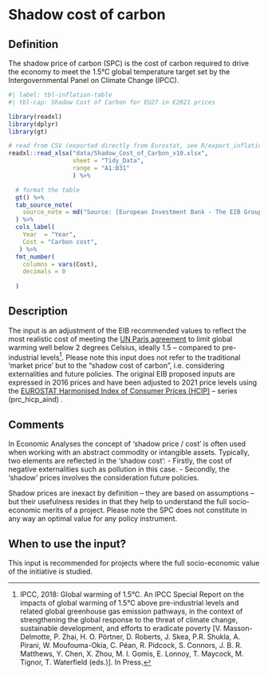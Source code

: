 # Shadow cost of carbon

## Definition

The shadow price of carbon (SPC) is the cost of carbon required to drive the economy to meet the 1.5°C global temperature target set by the Intergovernmental Panel on Climate Change (IPCC).

```r
#| label: tbl-inflation-table
#| tbl-cap: Shadow Cost of Carbon for EU27 in €2021 prices

library(readxl)
library(dplyr)
library(gt)

# read from CSV (exported directly from Eurostat, see R/export_inflation.R)
readxl::read_xlsx("data/Shadow_Cost_of_Carbon_v10.xlsx",
                  sheet = "Tidy_Data",
                  range = "A1:B31" 
                  ) %>%

  # format the table
  gt() %>%
  tab_source_note(
    source_note = md("Source: [European Investment Bank - The EIB Group Climate Bank Roadmap 2021-2025](https://www.eib.org/en/publications/the-eib-group-climate-bank-roadmap)")
  ) %>%
  cols_label(
    Year  = "Year",
    Cost = "Carbon cost",
   ) %>%
  fmt_number(
    columns = vars(Cost),
    decimals = 0
   
  )
```

## Description

The input is an adjustment of the EIB recommended values to reflect the most realistic cost of meeting the [UN Paris agreement](https://unfccc.int/process-and-meetings/the-paris-agreement/the-paris-agreement) to limit global warming well below 2 degrees Celsius, ideally 1.5 -- compared to pre-industrial levels^[IPCC, 2018: Global warming of 1.5°C. An IPCC Special Report on the impacts of global warming of 1.5°C above pre-industrial levels and related global greenhouse gas emission pathways, in the context of strengthening the global response to the threat of climate change, sustainable development, and efforts to eradicate poverty [V. Masson-Delmotte, P. Zhai, H. O. Pörtner, D. Roberts, J. Skea, P.R. Shukla, A. Pirani, W. Moufouma-Okia, C. Péan, R. Pidcock, S. Connors, J. B. R. Matthews, Y. Chen, X. Zhou, M. I. Gomis, E. Lonnoy, T. Maycock, M. Tignor, T. Waterfield (eds.)]. In Press.].
Please note this input does not refer to the traditional 'market price' but to the "shadow cost of carbon", i.e. considering externalities and future policies. The original EIB proposed inputs are expressed in 2016 prices and have been adjusted to 2021 price levels using the [EUROSTAT Harmonised Index of Consumer Prices (HCIP)](https://ec.europa.eu/eurostat/databrowser/view/PRC_HICP_AIND/default/table?lang=en) -- series (prc_hicp_aind) .

## Comments

In Economic Analyses the concept of 'shadow price / cost' is often used when working with an abstract commodity or intangible assets. Typically, two elements are reflected in the 'shadow cost': - Firstly, the cost of negative externalities such as pollution in this case. - Secondly, the 'shadow' prices involves the consideration future policies.

Shadow prices are inexact by definition -- they are based on assumptions -- but their usefulness resides in that they help to understand the full socio-economic merits of a project. Please note the SPC does not constitute in any way an optimal value for any policy instrument.


## When to use the input?

This input is recommended for projects where the full socio-economic value of the initiative is studied.